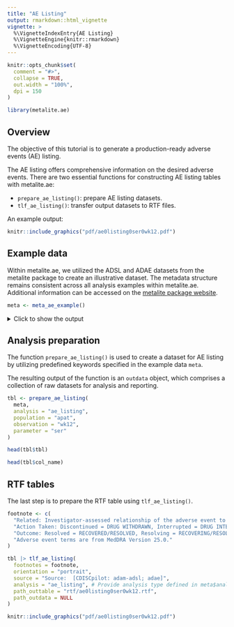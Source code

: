 ```yaml
---
title: "AE Listing"
output: rmarkdown::html_vignette
vignette: >
  %\VignetteIndexEntry{AE Listing}
  %\VignetteEngine{knitr::rmarkdown}
  %\VignetteEncoding{UTF-8}
---
```


```r
knitr::opts_chunk$set(
  comment = "#>",
  collapse = TRUE,
  out.width = "100%",
  dpi = 150
)
```

```r
library(metalite.ae)
```

## Overview

The objective of this tutorial is to generate a production-ready adverse events (AE) listing.

The AE listing offers comprehensive information on the desired adverse events.
There are two essential functions for constructing AE listing tables with metalite.ae:

- `prepare_ae_listing()`: prepare AE listing datasets.
- `tlf_ae_listing()`: transfer output datasets to RTF files.

An example output:

```r
knitr::include_graphics("pdf/ae0listing0ser0wk12.pdf")
```

## Example data

Within metalite.ae, we utilized the ADSL and ADAE datasets from the metalite
package to create an illustrative dataset.
The metadata structure remains consistent across all analysis examples
within metalite.ae.
Additional information can be accessed on the
[metalite package website](https://merck.github.io/metalite/articles/metalite.html).

```r
meta <- meta_ae_example()
```

<details>
<summary>Click to show the output</summary>
```r
meta
```
</details>

## Analysis preparation

The function `prepare_ae_listing()` is used to create a dataset for
AE listing by utilizing predefined keywords specified
in the example data `meta`.

The resulting output of the function is an `outdata` object, which comprises
a collection of raw datasets for analysis and reporting.

```r
tbl <- prepare_ae_listing(
  meta,
  analysis = "ae_listing",
  population = "apat",
  observation = "wk12",
  parameter = "ser"
)
```

```r
head(tbl$tbl)
```

```r
head(tbl$col_name)
```

## RTF tables

The last step is to prepare the RTF table using `tlf_ae_listing()`.

```r
footnote <- c(
  "Related: Investigator-assessed relationship of the adverse event to study medication. Y = RELATED, N = NOT RELATED",
  "Action Taken: Discontinued = DRUG WITHDRAWN, Interrupted = DRUG INTERRUPTED, Reduced = DOSE REDUCED, Increased = DOSE INCREASED, None = DOSE NOT CHANGED, N/A = NOT APPLICABLE.",
  "Outcome: Resolved = RECOVERED/RESOLVED, Resolving = RECOVERING/RESOLVING, Sequelae = RECOVERED/RESOLVED WITH SEQUELAE, Not resolved = NOT RECOVERED/NOT RESOLVED.",
  "Adverse event terms are from MedDRA Version 25.0."
)
```

```r
tbl |> tlf_ae_listing(
  footnotes = footnote,
  orientation = "portrait",
  source = "Source:  [CDISCpilot: adam-adsl; adae]",
  analysis = "ae_listing", # Provide analysis type defined in meta$analysis
  path_outtable = "rtf/ae0listing0ser0wk12.rtf",
  path_outdata = NULL
)
```

```r
knitr::include_graphics("pdf/ae0listing0ser0wk12.pdf")
```
